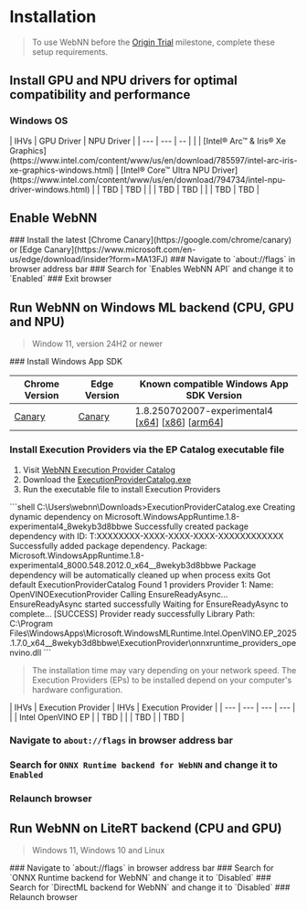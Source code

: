
# Installation

> <InfoIcon /> To use WebNN before the [Origin Trial](https://developer.chrome.com/docs/web-platform/origin-trials) milestone, complete these setup requirements.

## Install GPU and NPU drivers for optimal compatibility and performance

### Windows OS

<div className="table-center">
| IHVs | GPU Driver | NPU Driver |
| --- | --- | -- |
| <IntelIcon /> | [Intel® Arc™ & Iris® Xe Graphics](https://www.intel.com/content/www/us/en/download/785597/intel-arc-iris-xe-graphics-windows.html) | [Intel® Core™ Ultra NPU Driver](https://www.intel.com/content/www/us/en/download/794734/intel-npu-driver-windows.html)
| <AMDIcon /> | TBD | TBD |
| <NvidiaIcon /> | TBD | TBD |
| <QualcommIcon /> | TBD | TBD |
</div>

## Enable WebNN

<Steps>
### Install the latest [Chrome Canary](https://google.com/chrome/canary) or [Edge Canary](https://www.microsoft.com/en-us/edge/download/insider?form=MA13FJ)
### Navigate to `about://flags` in browser address bar
### Search for `Enables WebNN API` and change it to `Enabled`
### Exit browser
</Steps>

## Run WebNN on Windows ML backend (CPU, GPU and NPU)

> <InfoIcon /> Window 11, version 24H2 or newer

<Steps>
### Install Windows App SDK

| Chrome Version | Edge Version | Known compatible Windows App SDK Version |
| --- | --- | -- |
| [Canary](https://google.com/chrome/canary) | [Canary](https://www.microsoft.com/en-us/edge/download/insider?form=MA13FJ) | 1.8.250702007-experimental4 [[x64](https://aka.ms/windowsappsdk/1.8/1.8.250702007-experimental4/windowsappruntimeinstall-x64.exe)] [[x86](https://aka.ms/windowsappsdk/1.8/1.8.250702007-experimental4/windowsappruntimeinstall-x86.exe)] [[arm64](https://aka.ms/windowsappsdk/1.8/1.8.250702007-experimental4/windowsappruntimeinstall-arm64.exe)] |

### Install Execution Providers via the EP Catalog executable file

1. Visit [WebNN Execution Provider Catalog](https://github.com/ibelem/webnn-execution-provider-catalog/releases/tag/0.1.0-alpha)
2. Download the [ExecutionProviderCatalog.exe](https://github.com/ibelem/webnn-execution-provider-catalog/releases/download/0.1.0-alpha/ExecutionProviderCatalog.exe)
3. Run the executable file to install Execution Providers

<div className="shell-font-small">
```shell
C:\Users\webnn\Downloads>ExecutionProviderCatalog.exe
Creating dynamic dependency on Microsoft.WindowsAppRuntime.1.8-experimental4_8wekyb3d8bbwe
Successfully created package dependency with ID: T:XXXXXXXX-XXXX-XXXX-XXXX-XXXXXXXXXXXX
Successfully added package dependency. Package: Microsoft.WindowsAppRuntime.1.8-experimental4_8000.548.2012.0_x64__8wekyb3d8bbwe
Package dependency will be automatically cleaned up when process exits
Got default ExecutionProviderCatalog
Found 1 providers
Provider 1:
    Name: OpenVINOExecutionProvider
    Calling EnsureReadyAsync...
    EnsureReadyAsync started successfully
    Waiting for EnsureReadyAsync to complete...
    [SUCCESS] Provider ready successfully
    Library Path: C:\Program Files\WindowsApps\Microsoft.WindowsMLRuntime.Intel.OpenVINO.EP_2025.1.7.0_x64__8wekyb3d8bbwe\ExecutionProvider\onnxruntime_providers_openvino.dll
```
</div>

> <InfoIcon /> The installation time may vary depending on your network speed. The Execution Providers (EPs) to be installed depend on your computer's hardware configuration.


<div className="table-center">
| IHVs | Execution Provider | IHVs | Execution Provider |
| --- | --- | --- | --- |
| <IntelIcon /> | Intel OpenVINO EP | <AMDIcon /> | TBD |
| <NvidiaIcon /> | TBD | <QualcommIcon /> | TBD |
</div>

### Navigate to `about://flags` in browser address bar
### Search for `ONNX Runtime backend for WebNN` and change it to `Enabled`
### Relaunch browser
</Steps>

## Run WebNN on LiteRT backend (CPU and GPU)

> <InfoIcon /> Windows 11, Windows 10 and Linux

<Steps>
### Navigate to `about://flags` in browser address bar
### Search for `ONNX Runtime backend for WebNN` and change it to `Disabled`
### Search for `DirectML backend for WebNN` and change it to `Disabled`
### Relaunch browser
</Steps>